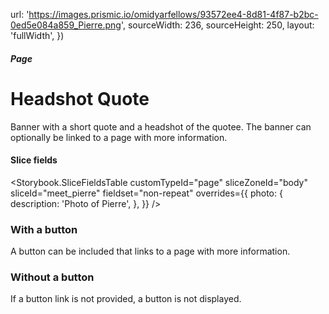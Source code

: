 




  url: 'https://images.prismic.io/omidyarfellows/93572ee4-8d81-4f87-b2bc-0ed5e084a859_Pierre.png',
  sourceWidth: 236,
  sourceHeight: 250,
  layout: 'fullWidth',
})

<Meta title="Pages/Headshot Quote" component={PageBodyHeadshotQuote} />

##### Page

# Headshot Quote

Banner with a short quote and a headshot of the quotee. The banner can
optionally be linked to a page with more information.

#### Slice fields

<Storybook.SliceFieldsTable
  customTypeId="page"
  sliceZoneId="body"
  sliceId="meet_pierre"
  fieldset="non-repeat"
  overrides={{
    photo: {
      description: 'Photo of Pierre',
    },
  }}
/>

### With a button

A button can be included that links to a page with more information.

<Canvas withSource="none">
  <Story name="With a button">
    <PageBodyHeadshotQuote
      nextSharesBg={false}
      quote={quote}
      credit={credit}
      buttonHref="#"
      photoData={photo}
    />
  </Story>
</Canvas>

### Without a button

If a button link is not provided, a button is not displayed.

<Canvas withSource="none">
  <Story name="Without a button">
    <PageBodyHeadshotQuote
      nextSharesBg={false}
      quote={quote}
      credit={credit}
      photoData={photo}
    />
  </Story>
</Canvas>
